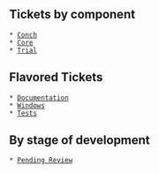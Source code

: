 == Tickets by component ==

 * [query:status=new|assigned|reopened&component=conch Conch]
 * [query:status=new|assigned|reopened&component=core Core]
 * [query:status=new|assigned|reopened&component=trial Trial]

== Flavored Tickets == 

 * [query:status=new|assigned|reopened&keywords~=documentation Documentation]
 * [query:status=new|assigned|reopened&keywords~=win32 Windows]
 * [query:status=new|assigned|reopened&keywords~=tests Tests]

== By stage of development ==

 * [query:status=new|assigned|reopened&keywords~=review Pending Review]